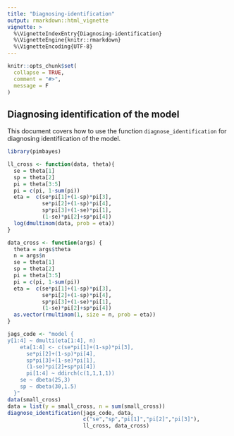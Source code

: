 ```yaml
---
title: "Diagnosing-identification"
output: rmarkdown::html_vignette
vignette: >
  %\VignetteIndexEntry{Diagnosing-identification}
  %\VignetteEngine{knitr::rmarkdown}
  %\VignetteEncoding{UTF-8}
---
```


```r
knitr::opts_chunk$set(
  collapse = TRUE,
  comment = "#>",
  message = F
)
```

## Diagnosing identification of the model

This document covers how to use the function `diagnose_identification` for diagnosing identifiication of the model.

```r
library(pimbayes)
```


```r
ll_cross <- function(data, theta){
  se = theta[1]
  sp = theta[2]
  pi = theta[3:5]
  pi = c(pi, 1-sum(pi))
  eta =  c(se*pi[1]+(1-sp)*pi[3],
           se*pi[2]+(1-sp)*pi[4],
           sp*pi[3]+(1-se)*pi[1],
           (1-se)*pi[2]+sp*pi[4])
  log(dmultinom(data, prob = eta))
}

data_cross <- function(args) {
  theta = args$theta
  n = args$n
  se = theta[1]
  sp = theta[2]
  pi = theta[3:5]
  pi = c(pi, 1-sum(pi))
  eta =  c(se*pi[1]+(1-sp)*pi[3],
           se*pi[2]+(1-sp)*pi[4],
           sp*pi[3]+(1-se)*pi[1],
           (1-se)*pi[2]+sp*pi[4])
  as.vector(rmultinom(1, size = n, prob = eta))
}

jags_code <- "model { 
y[1:4] ~ dmulti(eta[1:4], n)
    eta[1:4] <- c(se*pi[1]+(1-sp)*pi[3],
      se*pi[2]+(1-sp)*pi[4],
      sp*pi[3]+(1-se)*pi[1],
      (1-se)*pi[2]+sp*pi[4])
      pi[1:4] ~ ddirch(c(1,1,1,1))
    se ~ dbeta(25,3)
    sp ~ dbeta(30,1.5)
  }"
data(small_cross)
data = list(y = small_cross, n = sum(small_cross))
diagnose_identification(jags_code, data,
                        c("se","sp","pi[1]","pi[2]","pi[3]"),
                        ll_cross, data_cross)
```
